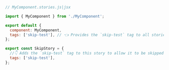 ```js
// MyComponent.stories.js|jsx

import { MyComponent } from './MyComponent';

export default {
  component: MyComponent,
  tags: ['skip-test'], // 👈 Provides the `skip-test` tag to all stories in this file
};

export const SkipStory = {
  //👇 Adds the `skip-test` tag to this story to allow it to be skipped in the tests when enabled in the test-runner configuration
  tags: ['skip-test'],
};
```
